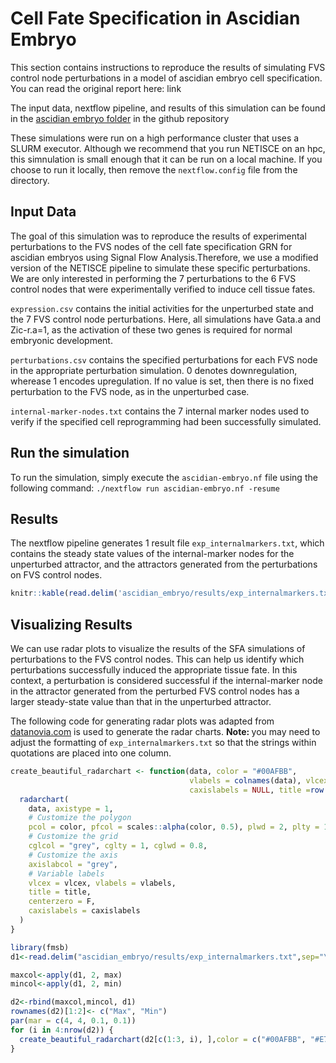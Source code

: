# Cell Fate Specification in Ascidian Embryo

This section contains instructions to reproduce the results of simulating FVS control node perturbations in a model of ascidian embryo cell specification. You can read the original report here: link

The input data, nextflow pipeline, and results of this simulation can be found in the [ascidian embryo folder](https://github.com/VeraLiconaResearchGroup/Netisce/ascidian_embryo) in the github repository

These simulations were run on a high performance cluster that uses a SLURM executor. Although we recommend that you run NETISCE on an hpc, this simnulation is small enough that it can be run on a local machine. If you choose to run it locally, then remove the `nextflow.config` file from the directory.

## Input Data
The goal of this simulation was to reproduce the results of experimental perturbations to the FVS nodes of the cell fate specification GRN for ascidian embryos using Signal Flow Analysis.Therefore, we use a modified version of the NETISCE pipeline to simulate these specific perturbations.
We are only interested in performing the 7 perturbations to the 6 FVS control nodes that were experimentally verified to induce cell tissue fates.

`expression.csv` contains the initial activities for the unperturbed state and the 7 FVS control node perturbations. Here, all simulations have Gata.a and Zic-r.a=1, as the activation of these two genes is required for normal embryonic development. 

`perturbations.csv` contains the specified perturbations for each FVS node in the appropriate perturbation simulation. 0 denotes downregulation, wherease 1 encodes upregulation. If no value is set, then there is no fixed perturbation to the FVS node, as in the unperturbed case.

`internal-marker-nodes.txt` contains the 7 internal marker nodes used to verify if the specified cell reprogramming had been successfully simulated.

## Run the simulation
To run the simulation, simply execute the `ascidian-embryo.nf` file using the following command: `./nextflow run ascidian-embryo.nf -resume`

## Results
The nextflow pipeline generates 1 result file `exp_internalmarkers.txt`, which contains the steady state values of the internal-marker nodes for the unperturbed attractor, and the attractors generated from the perturbations on FVS control nodes.
```r
knitr::kable(read.delim('ascidian_embryo/results/exp_internalmarkers.txt',sep="\t"))
```
## Visualizing Results
We can use radar plots to visualize the results of the SFA simulations of perturbations to the FVS control nodes. This can help us identify which perturbations successfully induced the appropriate tissue fate. In this context, a perturbation is considered successful if the internal-marker node in the attractor generated from the perturbed FVS control nodes has a larger steady-state value than that in the unperturbed attractor.

The following code for generating radar plots was adapted from [datanovia.com](https://www.google.com/search?q=create+_beautiful_+radar+chart&oq=create+beautiful+rada&aqs=chrome.1.69i57j0i10i22i30.11973j0j1&sourceid=chrome&ie=UTF-8) is used to generate the radar charts.
**Note: ** you may need to adjust the formatting of `exp_internalmarkers.txt` so that the strings within quotations are placed into one column.
```r
create_beautiful_radarchart <- function(data, color = "#00AFBB", 
                                        vlabels = colnames(data), vlcex = 1,
                                        caxislabels = NULL, title =row.names(data)[4], ...){
  radarchart(
    data, axistype = 1,
    # Customize the polygon
    pcol = color, pfcol = scales::alpha(color, 0.5), plwd = 2, plty = 1,
    # Customize the grid
    cglcol = "grey", cglty = 1, cglwd = 0.8,
    # Customize the axis
    axislabcol = "grey", 
    # Variable labels
    vlcex = vlcex, vlabels = vlabels,
    title = title,
    centerzero = F,
    caxislabels = caxislabels
  )
}
```


```r
library(fmsb)
d1<-read.delim("ascidian_embryo/results/exp_internalmarkers.txt",sep="\t",row.names = 1,check.names = F)

maxcol<-apply(d1, 2, max)
mincol<-apply(d1, 2, min)

d2<-rbind(maxcol,mincol, d1)
rownames(d2)[1:2]<- c("Max", "Min")
par(mar = c(4, 4, 0.1, 0.1))
for (i in 4:nrow(d2)) {
  create_beautiful_radarchart(d2[c(1:3, i), ],color = c("#00AFBB", "#E7B800"),caxislabels = seq(round(min(d2[c(1:3, i),]),1),round(max(d2[c(1:3, i),]),1),.2));legend(x=0.4, y=1.4, legend =c("unperturbed","FVS perturbation") , bty = "n", pch=20 , col=c("#00AFBB", "#E7B800") , text.col = "black", cex=1, pt.cex=2)
}
```





